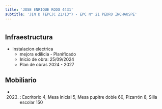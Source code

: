 ```yaml
---
title: 'JOSE ENRIQUE RODO 4431'
subtitle: 'JIN D (EPCJC 21/13°) - EPC N° 21 PEDRO INCHAUSPE'
---
```


#
## Infraestructura

* Instalacion electrica 
    + mejora edilicia - Planificado 
    + Inicio de obra: 25/09/2024 
    + Plan de obras 2024 - 2027 






## Mobiliario

*  (2023) : Escritorio 4, Mesa inicial 5, Mesa pupitre doble 60, Pizarrón 8, Silla escolar 150 



